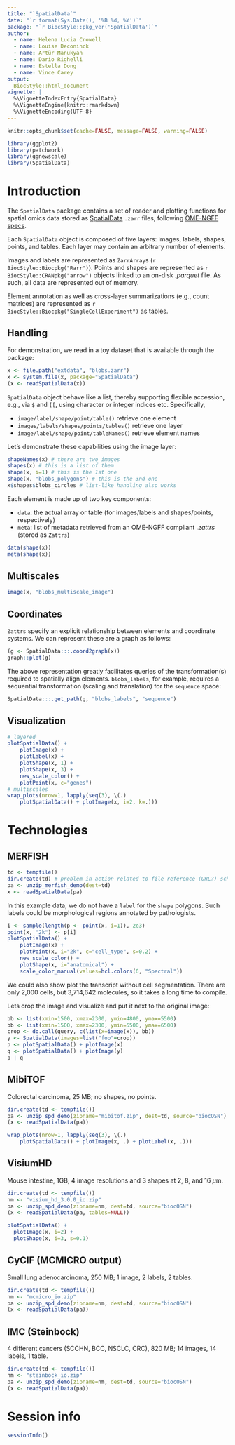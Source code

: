 ```yaml
---
title: "`SpatialData`"
date: "`r format(Sys.Date(), '%B %d, %Y')`"
package: "`r BiocStyle::pkg_ver('SpatialData')`"
author: 
  - name: Helena Lucia Crowell
  - name: Louise Deconinck
  - name: Artür Manukyan
  - name: Dario Righelli
  - name: Estella Dong
  - name: Vince Carey
output:
  BiocStyle::html_document
vignette: |
  %\VignetteIndexEntry{SpatialData}
  %\VignetteEngine{knitr::rmarkdown}
  %\VignetteEncoding{UTF-8}
---
```


```r
knitr::opts_chunk$set(cache=FALSE, message=FALSE, warning=FALSE)
```

```r
library(ggplot2)
library(patchwork)
library(ggnewscale)
library(SpatialData)
```

# Introduction

The `SpatialData` package contains a set of reader and plotting functions for 
spatial omics data stored as [SpatialData](https://spatialdata.scverse.org/en/latest/index.html) 
`.zarr` files, following [OME-NGFF specs](https://ngff.openmicroscopy.org/latest/#image-layout).

Each `SpatialData` object is composed of five layers: images, labels, shapes, 
points, and tables. Each layer may contain an arbitrary number of elements.

Images and labels are represented as `ZarrArray`s (`r BiocStyle::Biocpkg("Rarr")`). 
Points and shapes are represented as `r BiocStyle::CRANpkg("arrow")` objects linked 
to an on-disk *.parquet* file. As such, all data are represented out of memory.

Element annotation as well as cross-layer summarizations (e.g., count matrices)
are represented as `r BiocStyle::Biocpkg("SingleCellExperiment")` as tables.

## Handling

For demonstration, we read in a toy dataset that is available through the package:

```r
x <- file.path("extdata", "blobs.zarr")
x <- system.file(x, package="SpatialData")
(x <- readSpatialData(x))
```

`SpatialData` object behave like a list, thereby supporting flexible accession, 
e.g., via `$` and `[[`, using character or integer indices etc. Specifically,

- `image/label/shape/point/table()` retrieve one element
- `images/labels/shapes/points/tables()` retrieve one layer
- `image/label/shape/point/tableNames()` retrieve element names

Let's demonstrate these capabilities using the image layer:

```r
shapeNames(x) # there are two images
shapes(x) # this is a list of them
shape(x, i=1) # this is the 1st one
shape(x, "blobs_polygons") # this is the 3nd one
x$shapes$blobs_circles # list-like handling also works
```

Each element is made up of two key components: 

- `data`: the actual array or table (for images/labels and shapes/points, respectively)
- `meta`: list of metadata retrieved from an OME-NGFF compliant *.zattrs* (stored as `Zattrs`)

```r
data(shape(x))
meta(shape(x)) 
```

## Multiscales

```r
image(x, "blobs_multiscale_image")
```

## Coordinates

`Zattrs` specify an explicit relationship between elements and coordinate systems.
We can represent these are a graph as follows:

```r
(g <- SpatialData:::.coord2graph(x))
graph::plot(g)
```

The above representation greatly facilitates queries of the transformation(s) 
required to spatially align elements. `blobs_labels`, for example, requires a
sequential transformation (scaling and translation) for the `sequence` space:

```r
SpatialData:::.get_path(g, "blobs_labels", "sequence")
```

## Visualization

```r
# layered
plotSpatialData() +
    plotImage(x) +
    plotLabel(x) +
    plotShape(x, 1) +
    plotShape(x, 3) +
    new_scale_color() +
    plotPoint(x, c="genes")
# multiscales
wrap_plots(nrow=1, lapply(seq(3), \(.) 
    plotSpatialData() + plotImage(x, i=2, k=.)))
```

# Technologies

## MERFISH

```r
td <- tempfile()
dir.create(td) # problem in action related to file reference (URL?) scheme
pa <- unzip_merfish_demo(dest=td)
x <- readSpatialData(pa)
```

In this example data, we do not have a `label` for the `shape` polygons. Such labels could be morphological regions annotated by pathologists.

```r
i <- sample(length(p <- point(x, i=1)), 2e3)
point(x, "2k") <- p[i]
plotSpatialData() +
    plotImage(x) +
    plotPoint(x, i="2k", c="cell_type", s=0.2) +
    new_scale_color() +
    plotShape(x, i="anatomical") +
    scale_color_manual(values=hcl.colors(6, "Spectral")) 
```

We could also show plot the transcript without cell segmentation. 
There are only 2,000 cells, but 3,714,642 molecules, so it takes a long time to compile.

Lets crop the image and visualize and put it next to the original image:

```r
bb <- list(xmin=1500, xmax=2300, ymin=4800, ymax=5500)
bb <- list(xmin=1500, xmax=2300, ymin=5500, ymax=6500)
crop <- do.call(query, c(list(x=image(x)), bb))
y <- SpatialData(images=list("foo"=crop))
p <- plotSpatialData() + plotImage(x)
q <- plotSpatialData() + plotImage(y)
p | q
```

## MibiTOF

Colorectal carcinoma, 25 MB; no shapes, no points.

```r
dir.create(td <- tempfile())
pa <- unzip_spd_demo(zipname="mibitof.zip", dest=td, source="biocOSN")
(x <- readSpatialData(pa))
```

```r
wrap_plots(nrow=1, lapply(seq(3), \(.) 
    plotSpatialData() + plotImage(x, .) + plotLabel(x, .)))
```

## VisiumHD

Mouse intestine, 1GB; 4 image resolutions and 3 shapes at 2, 8, and 16 $\mu$m.

```r
dir.create(td <- tempfile())
nm <- "visium_hd_3.0.0_io.zip"
pa <- unzip_spd_demo(zipname=nm, dest=td, source="biocOSN")
(x <- readSpatialData(pa, tables=NULL))
```

```r
plotSpatialData() + 
  plotImage(x, i=2) +
  plotShape(x, i=3, s=0.1)
```

## CyCIF (MCMICRO output)

Small lung adenocarcinoma, 250 MB; 1 image, 2 labels, 2 tables.

```r
dir.create(td <- tempfile())
nm <- "mcmicro_io.zip"
pa <- unzip_spd_demo(zipname=nm, dest=td, source="biocOSN")
(x <- readSpatialData(pa))
```

## IMC (Steinbock)

4 different cancers (SCCHN, BCC, NSCLC, CRC), 820 MB; 14 images, 14 labels, 1 table.

```r
dir.create(td <- tempfile())
nm <- "steinbock_io.zip"
pa <- unzip_spd_demo(zipname=nm, dest=td, source="biocOSN")
(x <- readSpatialData(pa))
```

# Session info

```r
sessionInfo()
```
